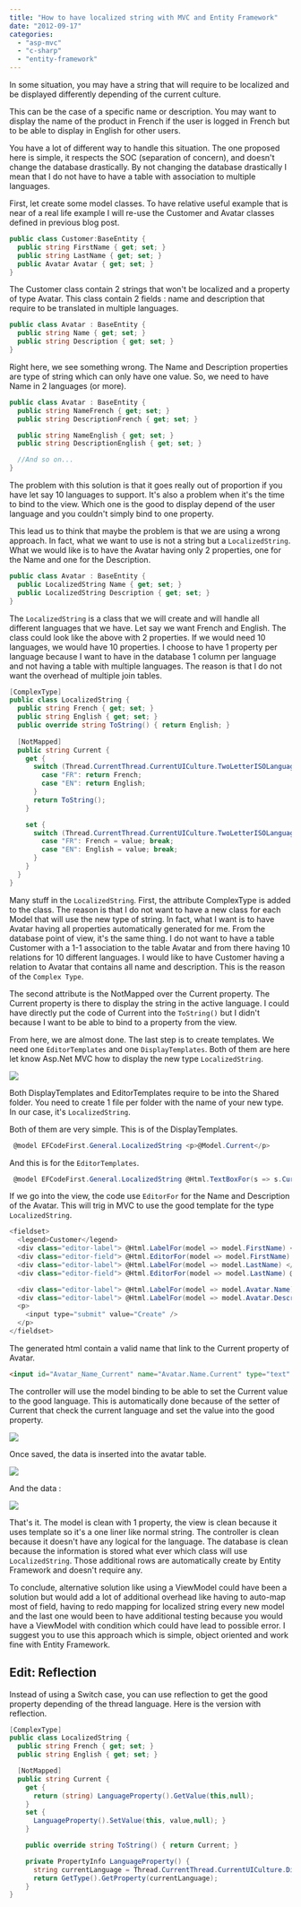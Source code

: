 ```yaml
---
title: "How to have localized string with MVC and Entity Framework"
date: "2012-09-17"
categories: 
  - "asp-mvc"
  - "c-sharp"
  - "entity-framework"
---
```


In some situation, you may have a string that will require to be localized and be displayed differently depending of the current culture.

This can be the case of a specific name or description. You may want to display the name of the product in French if the user is logged in French but to be able to display in English for other users.

You have a lot of different way to handle this situation. The one proposed here is simple, it respects the SOC (separation of concern), and doesn't change the database drastically. By not changing the database drastically I mean that I do not have to have a table with association to multiple languages.

First, let create some model classes. To have relative useful example that is near of a real life example I will re-use the Customer and Avatar classes defined in previous blog post.


```csharp
public class Customer:BaseEntity { 
  public string FirstName { get; set; } 
  public string LastName { get; set; } 
  public Avatar Avatar { get; set; } 
} 
```

The Customer class contain 2 strings that won't be localized and a property of type Avatar. This class contain 2 fields : name and description that require to be translated in multiple languages.


```csharp
public class Avatar : BaseEntity { 
  public string Name { get; set; } 
  public string Description { get; set; } 
} 
```

Right here, we see something wrong. The Name and Description properties are type of string which can only have one value. So, we need to have Name in 2 languages (or more). 

```csharp
public class Avatar : BaseEntity { 
  public string NameFrench { get; set; } 
  public string DescriptionFrench { get; set; }

  public string NameEnglish { get; set; } 
  public string DescriptionEnglish { get; set; }

  //And so on... 
} 
``` 

The problem with this solution is that it goes really out of proportion if you have let say 10 languages to support. It's also a problem when it's the time to bind to the view. Which one is the good to display depend of the user language and you couldn't simply bind to one property.

This lead us to think that maybe the problem is that we are using a wrong approach. In fact, what we want to use is not a string but a `LocalizedString`. What we would like is to have the Avatar having only 2 properties, one for the Name and one for the Description.


```csharp
public class Avatar : BaseEntity { 
  public LocalizedString Name { get; set; } 
  public LocalizedString Description { get; set; } 
} 
```

The `LocalizedString` is a class that we will create and will handle all different languages that we have. Let say we want French and English. The class could look like the above with 2 properties. If we would need 10 languages, we would have 10 properties. I choose to have 1 property per language because I want to have in the database 1 column per language and not having a table with multiple languages. The reason is that I do not want the overhead of multiple join tables.


```csharp
[ComplexType] 
public class LocalizedString { 
  public string French { get; set; } 
  public string English { get; set; } 
  public override string ToString() { return English; }
  
  [NotMapped] 
  public string Current { 
    get { 
      switch (Thread.CurrentThread.CurrentUICulture.TwoLetterISOLanguageName.ToUpperInvariant()) { 
        case "FR": return French; 
        case "EN": return English; 
      } 
      return ToString(); 
    }

    set { 
      switch (Thread.CurrentThread.CurrentUICulture.TwoLetterISOLanguageName.ToUpperInvariant()) { 
        case "FR": French = value; break; 
        case "EN": English = value; break; 
      } 
    } 
  } 
} 
```

Many stuff in the `LocalizedString`. First, the attribute ComplexType is added to the class. The reason is that I do not want to have a new class for each Model that will use the new type of string. In fact, what I want is to have Avatar having all properties automatically generated for me. From the database point of view, it's the same thing. I do not want to have a table Customer with a 1-1 association to the table Avatar and from there having 10 relations for 10 different languages. I would like to have Customer having a relation to Avatar that contains all name and description. This is the reason of the `Complex Type`.

The second attribute is the NotMapped over the Current property. The Current property is there to display the string in the active language. I could have directly put the code of Current into the `ToString()` but I didn't because I want to be able to bind to a property from the view.

From here, we are almost done. The last step is to create templates. We need one `EditorTemplates` and one `DisplayTemplates`. Both of them are here let know Asp.Net MVC how to display the new type `LocalizedString`.

![](/images/blog/SharedTemplates.png)

Both DisplayTemplates and EditorTemplates require to be into the Shared folder. You need to create 1 file per folder with the name of your new type. In our case, it's `LocalizedString`.

Both of them are very simple. This is of the DisplayTemplates. 

```csharp
 @model EFCodeFirst.General.LocalizedString <p>@Model.Current</p> 
``` 

And this is for the `EditorTemplates`. 

```csharp
 @model EFCodeFirst.General.LocalizedString @Html.TextBoxFor(s => s.Current) 
```

If we go into the view, the code use `EditorFor` for the Name and Description of the Avatar. This will trig in MVC to use the good template for the type `LocalizedString`. 

```csharp
<fieldset>
  <legend>Customer</legend>
  <div class="editor-label"> @Html.LabelFor(model => model.FirstName) </div> 
  <div class="editor-field"> @Html.EditorFor(model => model.FirstName) @Html.ValidationMessageFor(model => model.FirstName) </div>
  <div class="editor-label"> @Html.LabelFor(model => model.LastName) </div> 
  <div class="editor-field"> @Html.EditorFor(model => model.LastName) @Html.ValidationMessageFor(model => model.LastName) </div>

  <div class="editor-label"> @Html.LabelFor(model => model.Avatar.Name) </div> <div class="editor-field"> @Html.EditorFor(model => model.Avatar.Name) @Html.ValidationMessageFor(model => model.Avatar.Name) </div> 
  <div class="editor-label"> @Html.LabelFor(model => model.Avatar.Description) </div> <div class="editor-field"> @Html.EditorFor(model => model.Avatar.Description) @Html.ValidationMessageFor(model => model.Avatar.Description) </div> 
  <p>
    <input type="submit" value="Create" /> 
  </p> 
</fieldset> 

```

The generated html contain a valid name that link to the Current property of Avatar. 

```html  
<input id="Avatar_Name_Current" name="Avatar.Name.Current" type="text" value="" /> 
``` 

The controller will use the model binding to be able to set the Current value to the good language. This is automatically done because of the setter of Current that check the current language and set the value into the good property.

![](/images/blog/controllerLocalizedString-400x120.png)

Once saved, the data is inserted into the avatar table.

![](/images/blog/avatartable.png)

And the data :

![](/images/blog/avatarData-400x53.png)

That's it. The model is clean with 1 property, the view is clean because it uses template so it's a one liner like normal string. The controller is clean because it doesn't have any logical for the language. The database is clean because the information is stored what ever which class will use `LocalizedString`. Those additional rows are automatically create by Entity Framework and doesn't require any.

To conclude, alternative solution like using a ViewModel could have been a solution but would add a lot of additional overhead like having to auto-map most of field, having to redo mapping for localized string every new model and the last one would been to have additional testing because you would have a ViewModel with condition which could have lead to possible error. I suggest you to use this approach which is simple, object oriented and work fine with Entity Framework.

## Edit: Reflection

Instead of using a Switch case, you can use reflection to get the good property depending of the thread language. Here is the version with reflection.


```csharp
[ComplexType] 
public class LocalizedString { 
  public string French { get; set; } 
  public string English { get; set; }

  [NotMapped] 
  public string Current {
    get { 
      return (string) LanguageProperty().GetValue(this,null); 
    } 
    set { 
      LanguageProperty().SetValue(this, value,null); } 
    }

    public override string ToString() { return Current; }

    private PropertyInfo LanguageProperty() { 
      string currentLanguage = Thread.CurrentThread.CurrentUICulture.DisplayName; 
      return GetType().GetProperty(currentLanguage); 
    } 
} 
```
